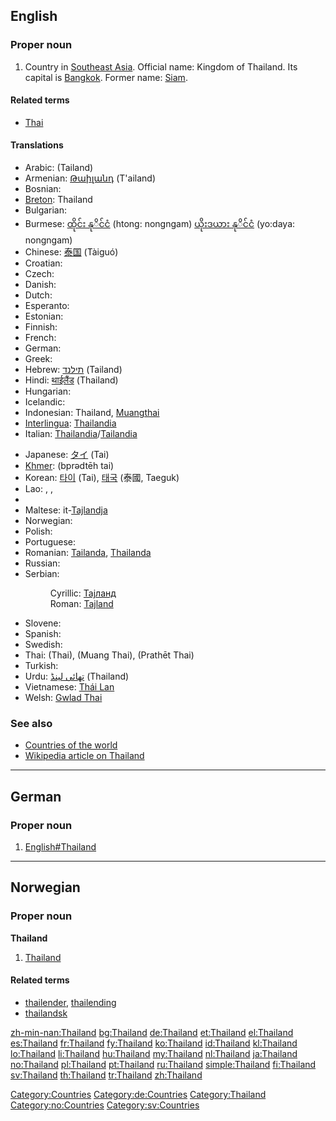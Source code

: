 ==English==
{{wikipedia}}

===Proper noun===
{{en-proper noun}}

# Country in [[Southeast Asia]]. Official name: Kingdom of Thailand. Its capital is [[Bangkok]]. Former name: [[Siam]].

====Related terms====
* [[Thai]]

====Translations====
{{trans-top|Country in Southeast Asia}}
* Arabic: {{Arab|[[تايلاند]]}} (Tailand)
* Armenian: [[Թաիլանդ]] (T'ailand)
* Bosnian: {{t-|bs|Tajland|m}}
* [[Breton]]: Thailand
* Bulgarian: {{t+|bg|Тайланд|tr=Tailand|sc=Cyrl}}
* Burmese: [[ထိုင်း နုိင်ငံ]] (htong: nongngam) [[ယိုးဒယား နုိင်ငံ]] (yo:daya: nongngam)
* Chinese: [[泰国]] (Tàiguó)
* Croatian: {{t-|hr|Tajland|m}}
* Czech: {{t-|cs|Thajsko|n}}
* Danish: {{t-|da|Thailand}}
* Dutch: {{t+|nl|Thailand}}
* Esperanto: {{t-|eo|Tajlando|xs=Esperanto}}
* Estonian: {{t-|et|Tai}}
* Finnish: {{t+|fi|Thaimaa}}
* French: {{t+|fr|Thaïlande|f}}
* German: {{t+|de|Thailand|n}}
* Greek: {{t+|el|Ταϊλάνδη|f|tr=Taïlándi|sc=Grek}}
* Hebrew: [[תילנד]] (Tailand)
* Hindi: [[थाईलैंड]] (Thailand)
* Hungarian: {{t+|hu|Thaiföld}}
* Icelandic: {{t+|is|Taíland|n}}
* Indonesian: Thailand, [[Muangthai]]
* [[Interlingua]]: [[Thailandia]]
* Italian: [[Thailandia]]/[[Tailandia]] {{f}}
{{trans-mid}}
* Japanese: [[タイ]] (Tai)
* [[Khmer]]: {{Khmr|[[ប្រទេសថៃ]]}} (bprədtēh tai)
* Korean: [[타이]] (Tai), [[태국]] (泰國, Taeguk)
* Lao: {{t-|lo|ໄທ|tr=thai|sc=Laoo|xs=Lao}}, {{t-|lo|ເມືອງໄທ|tr=myyang-thai|sc=Laoo|xs=Lao}}, {{t|lo|ປະເທດໄທ|tr=patheet-thai|sc=Laoo|xs=Lao}}
* {{trreq|Latin}}
* Maltese: it-[[Tajlandja]]
* Norwegian: {{t+|no|Thailand}}
* Polish: {{t+|pl|Tajlandia}}
* Portuguese: {{t+|pt|Tailândia}}
* Romanian: [[Tailanda]], [[Thailanda]] {{f}}
* Russian: {{t+|ru|Таиланд|m|tr=Tailánd|sc=Cyrl}}
* Serbian:
*: Cyrillic: [[Тајланд#Serbian|Тајланд]] {{m}}
*: Roman: [[Tajland#Serbian|Tajland]] {{m}}
* Slovene: {{t+|sl|Tajska|f}}
* Spanish: {{t+|es|Tailandia}}
* Swedish: {{t+|sv|Thailand}}
* Thai: {{Thai|[[ไทย]]}} (Thai), {{Thai|[[เมืองไทย]]}} (Muang Thai), {{Thai|[[ประเทศไทย]]}} (Prathēt Thai)
* Turkish: {{t+|tr|Tayland}}
* Urdu: [[تھائی لینڈ]] (Thailand)
* Vietnamese: [[Thái Lan]]
* Welsh: [[Gwlad Thai]]
{{trans-bottom}}

===See also===
* [[Appendix:Countries of the world|Countries of the world]]
* [[w:Thailand|Wikipedia article on Thailand]]

[[Category:Countries]]

----

==German==

===Proper noun===
{{infl|de|proper noun|g=n}}

# [[English#Thailand]]

[[Category:de:Countries]]

----

==Norwegian==

===Proper noun===
'''Thailand'''

# [[#English|Thailand]]

====Related terms====
* [[thailender]], [[thailending]]
* [[thailandsk]]

[[Category:Thailand]]
[[Category:no:Countries]]
[[Category:sv:Countries]]

[[zh-min-nan:Thailand]]
[[bg:Thailand]]
[[de:Thailand]]
[[et:Thailand]]
[[el:Thailand]]
[[es:Thailand]]
[[fr:Thailand]]
[[fy:Thailand]]
[[ko:Thailand]]
[[id:Thailand]]
[[kl:Thailand]]
[[lo:Thailand]]
[[li:Thailand]]
[[hu:Thailand]]
[[my:Thailand]]
[[nl:Thailand]]
[[ja:Thailand]]
[[no:Thailand]]
[[pl:Thailand]]
[[pt:Thailand]]
[[ru:Thailand]]
[[simple:Thailand]]
[[fi:Thailand]]
[[sv:Thailand]]
[[th:Thailand]]
[[tr:Thailand]]
[[zh:Thailand]]